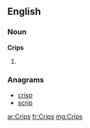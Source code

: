==English==

===Noun===
'''Crips'''

# {{plural of|[[Crip]]}}

===Anagrams===
* [[crisp#English|crisp]]
* [[scrip#English|scrip]]

[[ar:Crips]]
[[fr:Crips]]
[[mg:Crips]]